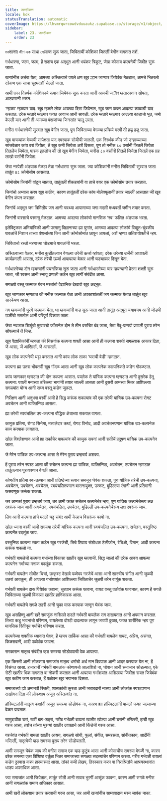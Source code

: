 ```yaml
---
title: जाण्टीकण
locale: kok
statusTranslation: automatic
coverImage: https://lhvmrqwrcowdvduuaukz.supabase.co/storage/v1/object/public/strapi-uploads/small_cover-educacion-fundamental.webp-2d51a7828a2b1309555be27f7e2a61a0.webp
sidebar:
    label: 23. जाण्टीकण
    order: 23
---
```

মনशानচী জীণ এক साधा সেलान्त सुरू जाता, जिविताचीं कोशिकां जितलीं बेगीन वागतात तशें.

गर्भधारणा, जल्म, जल्म, हें सदांच एक अद्भुत आनी भयंकर त्रिकूट, जेन्ना कोणाय कल्पनेची जिवीत सुरू जाता.

खऱ्यांनीच अचंबा येता, आमच्या अस्तित्वाचे पयले क्षण खूब ल्हान जाग्यार जियेवंक मेळटात, आमचे भितरलो दरेकण एक साधा सूक्ष्मदर्शी सेल्लो जाता.

आमी एका निरर्थक कोशिकाचे रूपान जियेवंक सुरू करता आनी आमची जীণ म्हतारपणान सोंपता, आठवणानी भरून.

‘म्हाका’ म्हळ्यार याद. खूब म्हतारे लोक आयच्या दिसा जियेनात, खूब जाण फक्त आदल्या काळाची याद करतात. दरेक म्हतारे म्हळ्यार फक्त आवाज आनी सावळी. दरेक म्हतारे म्हळ्यार आदल्या काळाचो भूत, जमो केल्ली याद आनी ती आमच्या वंशजांच्या जिनसांत चालू उरता.

मनीस गर्भधारणेची सुरवात खूब बेगीन जाता, पूण जिविताच्या वेगळ्या प्रक्रिये वरवीं ती हळू हळू जाता.

खूब वाचप्यांक वेळाची सापेक्षता याद दवरपाक सोयीची जातली. एक निरर्थक कीड जो उन्हाळ्याच्या सांजवेळार कांय वरां जियेता, तें खूब कमी जियेता अशें दिसता, पूण तो मनीस ८० वर्सांनी जितलें जियेता तितलेंच जियेता, फरक इतलोच की तो खूब बेगीन जियेता, मनीस ८० वर्सांनी तितलें जियेता जितलें एक ग्रह लाखो वर्सांनी जियेता.

जेन्ना नरपेशी अंड्याक मेळटा तेन्ना गर्भधारणा सुरू जाता. ज्या कोशिकांनी मनीस जिविताची सुरवात जाता तातूंत ४८ क्रोमोसोम आसतात.

क्रोमोसोम जिनांनी वांटून जातात, तातूंतलीं शेंकड्यांनी वा ताचे वयर एक क्रोमोसोम तयार करतात.

जिनांचो अभ्यास करप खूब कठीण, कारण तातूंतलीं दरेक कांय मोलेक्यूलानीं तयार जाल्लीं आसतात जीं खूब बेगीन कंपन करतात.

जिनांचें अद्भुत जग त्रिमितीय जग आनी चवथ्या आयामाच्या जगा मदली मध्यवर्ती जमीन तयार करता.

जिनांनी वारसाचे परमाणु मेळटात. आमच्या आदल्या लोकांचो मानसिक ‘स्व’ फलित अंड्याक भरता.

इलेक्ट्रिकल अभियांत्रिकी आनी परमाणु विज्ञानाच्या ह्या युगांत, आमच्या आदल्या लोकांचे विद्युत-चुंबकीय पावलांचें निशान ताच्या वंशजांच्या जिन आनी क्रोमोसोमांत छापून आयलां, अशें म्हणप अतिशयोक्तीचें न्हय.

जिविताचो रस्तो मरणाच्या घोड्याचे पायलांनी भरला.

अस्तित्वाच्या वेळार, मनीस कुडींतल्यान वेगळ्या तरेची ऊर्जा व्हांवता; दरेक तरेच्या उर्जेची आपापली कार्यप्रणाली आसता, दरेक तरेची ऊर्जा आपापल्या वेळार आनी घड्याळार दिसून येता.

गर्भधारणेच्या दोन म्हयन्यांनी पचनक्रिया सुरू जाता आनी गर्भधारणेच्या चार म्हयन्यांनी प्रेरणा शक्ती सुरू जाता, जी श्वसन आनी स्नायू प्रणाली कडेन खूब लागीं संबंदीत आसा.

सगळ्यो वस्तू जल्माक येवन मरतांचो वैज्ञानिक देखावो खूब अद्भुत.

खूब जाणकार म्हणटात की मनीस जल्माक येता आनी अवकाशांतलीं जग जल्माक येतात तातूंत खूब सारकेपण आसा.

नव म्हयन्यांनी भुरगें जल्माक येता, धा म्हयन्यांनी वाड सुरू जाता आनी तातूंत अद्भुत चयापचय आनी जोडपी ऊतींचो समतोल आनी परिपूर्ण विकास जाता.

जेन्ना नवजात शिशूंचो मुखारचो फाँटानेल दोन ते तीन वर्सांचेर बंद जाता, तेन्ना मेंदू-पाणयो प्रणाली पुराय तरेन सोंपल्याचें तें चिन्ह.

खूब वैज्ञानिकांनीं म्हणलां की निसर्गाक कल्पना शक्ती आसा आनी ही कल्पना शक्ती सगळ्याक आकार दिता, जें आसा, जें आशिल्लें, जें आसतलें.

खूब लोक कल्पनेची थट्टा करतात आनी कांय लोक ताका ‘घराची वेडी’ म्हणटात.

कल्पना ह्या उतरा भोंवतणी खूब गोंदळ आसा आनी खूब लोक कल्पनेक काल्पनिकते कडेन गोंदळटात.

कांय जाणकार म्हणटात की दोन कल्पना आसात. पयलेक ते यांत्रिक कल्पना म्हणटात आनी दुसरेक हेतू कल्पना: पयली मनाच्या उरिल्ल्या भागांनी तयार जाल्ली आसता आनी दुसरी आमच्या भितर आशिल्ल्या सगळ्यांत योग्य आनी सभ्य वस्तू कडेन जुळटा.

निरीक्षण आनी अनुभवा वरवीं आमी हें सिद्ध करूंक शकल्यांव की एक तरेची यांत्रिक उप-कल्पना रोगट अवचेतन आनी व्यक्तिनिष्ठ आसता.

ह्या तरेची स्वयंचलित उप-कल्पना बौद्धिक क्षेत्राच्या सकयल वागता.

कामुक प्रतिमा, रोगट सिनेमा, मसालेदार कथां, रोगट विनोद, आदी अवचेतनपणान यांत्रिक उप-कल्पनेक काम करपाक लायतात.

खोल विश्लेशणान आमी ह्या तर्काचेर पावल्यांव की कामुक सपनां आनी रातीचें प्रदूषण यांत्रिक उप-कल्पनेन जाता.

जे मेरेन यांत्रिक उप-कल्पना आसा ते मेरेन पुराय ब्रम्हचर्य अशक्य.

हें पुराय तरेन स्पश्ट आसा की सचेतन कल्पना ह्या यांत्रिक, व्यक्तिनिष्ठ, अवचेतन, उपचेतन म्हणटात तातूंतल्यान पुरायपणान वेगळी आसा.

कोणतीय प्रतिमा स्व-उत्थान आनी प्रतिष्ठेच्या रूपान समजून घेवंक शकता, पूण यांत्रिक तरेची उप-कल्पना, अवचेतन, उपचेतन, अवचेतन, स्वयंचलितपणान वासनायुक्त, उत्कट, बुडिल्ल्या रंगांनी आनी प्रतिमांनी फसवणूक करूंक शकता.

जर आमकां पुराय ब्रम्हचर्य जाय, तर आमी फक्त सचेतन कल्पनेचेर न्हय, पूण यांत्रिक कल्पनेचेरूय लक्ष दवरूंक जाय आनी अवचेतन, स्वयंचलित, उपचेतन, बुडिल्ली उप-कल्पनेचेरूय लक्ष दवरूंक जाय.

लिंग आनी कल्पना हांचे मदलो घट्ट संबंद आमी केन्नाच विसरूंक फावो ना.

खोल ध्याना वरवीं आमी सगळ्या तरेची यांत्रिक कल्पना आनी स्वयंचलित उप-कल्पना, सचेतन, वस्तुनिष्ठ कल्पनेंत बदलूंक जाय.

वस्तुनिष्ठ कल्पना स्वता कडेन खूब गरजेची, तिचे शिवाय संशोधक टेलीफोन, रेडिओ, विमान, आदी कल्पना करूंक शकलो ना.

गर्भवती बायलेची कल्पना गर्भाच्या विकासा खातीर खूब म्हत्वाची. सिद्ध जालां की दरेक आवय आपल्या कल्पनेन गर्भाच्या मनाक बदलूंक शकता.

गर्भवती बायलेन सोबीत चित्रां, उत्कृश्ट देखावे पळोवप गरजेचें आसा आनी शास्त्रीय संगीत आनी जुळपी उतरां आयकून, ती आपल्या गर्भाशयांत आशिल्ल्या जिविताचेर जुळपी तरेन वागूंक शकता.

गर्भवती बायलेन दारू पियेवंक फावना, धुम्रपान करूंक फावना, वायट वस्तू पळोवंक फावनात, कारण हें सगळें जिविताच्या जुळपी विकासा खातीर हानिकारक आसा.

गर्भवती बायलेचे सगळे लहरी आनी चुका माफ करपाक जाणून घेवंक जाय.

खूब असहिष्णू आनी खरें समजूंक नाशिल्ले दादले गर्भवती बायलेक राग दाखयतात आनी अपमान करतात. तिच्या कडू भावनांचो परिणाम, बायलेच्या दोश्टी दादल्याक लागून जावपी दुख्ख, फक्त शारीरिक न्हय पूण मानसिक रितीनूय गर्भाचेर परिणाम करता.

कल्पनेच्या शक्तीक ध्यानांत घेवन, हें म्हणप तार्किक आसा की गर्भवती बायलेन वायट, अप्रिय, असंगत, किळसवाणें, आदी पळोवंक फावना.

सरकारान मातृत्व संबंदीत व्हड समस्या सोडोवपाची वेळ आयल्या.

एक क्रिस्ती आनी लोकशाय समाजांत मातृत्व धर्माचो अर्थ मान दिवपाक आनी आदर करपाक येत ना, हें विसंगत आसा. हजारानीं गर्भवती बायलांक कोणायचो आलाशिरो ना, घोवान आनी समाजान सोडल्यात, एके रोटी खातीर भिक मागतात वा नोकरी करतात आनी आपल्या गर्भाशयांत आशिल्ल्या जिवीता सयत जियेवंक खूब कठीण काम करतात, हें पळोवन खूब भयानक दिसता.

समाजाच्यो ह्यो अमानवी स्थिती, शासकांची क्रूरता आनी जबाबदारी नासप आनी लोकांक स्पश्टपणान दाखोवन दिता की लोकशाय अजून अस्तित्वांत ना.

हॉस्पिटलांनी मातृत्व कक्षांनी अजून समस्या सोडोवंक ना, कारण ह्या हॉस्पिटलांनी बायलो फक्त जल्माच्या वेळार पावतात.

सामुदायीक घरां, खरीं बाग-शहरां, गरीब गर्भवती बायलां खातीर खोल्या आनी घरांनी भरिल्लीं, हांची खूब गरज आसा, तशेंच तांच्या भुरग्यां खातीर दवाखाने आनी किंडेची गरज आसा.

गरजेवंत गर्भवती बायलां खातीर आश्रय, सगळ्यो सोयी, फुलां, संगीत, समरसता, सोबीतकाय, आदींनी भरिल्लीं, मातृत्वेची व्हड समस्या पुराय तरेन सोडोयतली.

आमी समजून घेवंक जाय की मनीस समाज एक व्हड कुटुंब आसा आनी कोणाचीच समस्या वेगळी ना, कारण दरेक समस्या एका विशिश्ट वर्तुळा भितर समाजाच्या सगळ्या सदस्यांचेर परिणाम करता. गरीब गर्भवती बायलां कडेन दुस्वास करप हास्यास्पद आसा. तांकां कमी लेखप, तिरस्कार करप वा निराश्रितांचे आश्रयस्थानांत धाडप अपराधिक आसा.

ज्या समाजांत आमी जियेतात, तातूंत सोती आनी सावत्र भुरगीं आसूंक फावना, कारण आमी सगळे मनीस आनी सगळ्यांक समान अधिकार आसात.

आमी खरी लोकशाय तयार करपाची गरज आसा, जर आमी खऱ्यांनीच साम्यवादान भस्म जावंक नाका.
